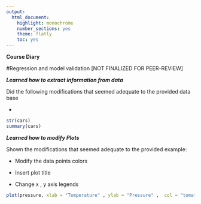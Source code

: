 ```yaml
---
output: 
  html_document: 
    highlight: monochrome
    number_sections: yes
    theme: flatly
    toc: yes
---
```

**Course Diary**

#Regression and model validation [NOT FINALIZED FOR PEER-REVIEW]

_**Learned how to extract information from data**_

Did the following modifications that seemed adequate to the provided data base

  - 

```r
str(cars)
summary(cars)


```

_**Learned how to modify Plots**_

Shown the modifications that seemed adequate to the provided example: 

- Modify the data points colors 

- Insert plot title 

- Change x , y axis legends 


```r
plot(pressure, xlab = "Temperature" , ylab = "Pressure" ,  col = "tomato", bg = "grey", main = "Temperature - Pressure curve")
```


